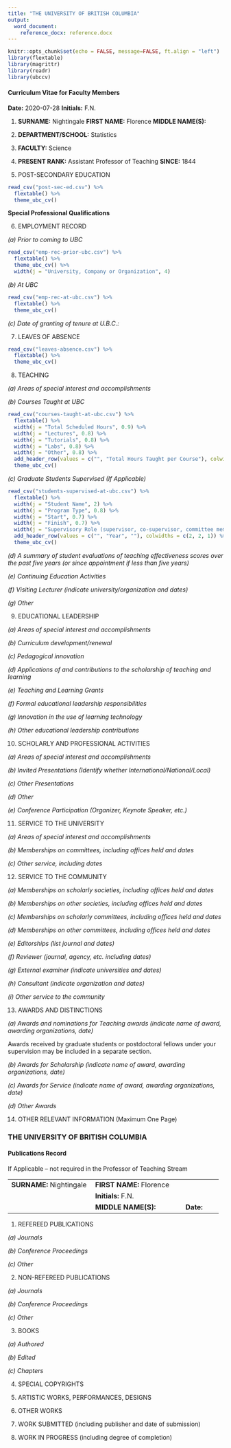 ```yaml
---
title: "THE UNIVERSITY OF BRITISH COLUMBIA"
output: 
  word_document:
    reference_docx: reference.docx
---
```


```r
knitr::opts_chunk$set(echo = FALSE, message=FALSE, ft.align = "left")
library(flextable)
library(magrittr)
library(readr)
library(ubccv)
```

#### Curriculum Vitae for Faculty Members

**Date:** 2020-07-28 **Initials:** F.N.

1. **SURNAME:** Nightingale    **FIRST NAME:** Florence **MIDDLE NAME(S):**

2. **DEPARTMENT/SCHOOL:** Statistics

3. **FACULTY:** Science

4. **PRESENT RANK:** Assistant Professor of Teaching    **SINCE:** 1844

5. [POST-SECONDARY EDUCATION]{custom-style="UnderlinedBold"}

```r
read_csv("post-sec-ed.csv") %>%
  flextable() %>% 
  theme_ubc_cv()  
```

**Special Professional Qualifications**

6.	[EMPLOYMENT RECORD]{custom-style="UnderlinedBold"}

*(a)	Prior to coming to UBC*


```r
read_csv("emp-rec-prior-ubc.csv") %>% 
  flextable() %>% 
  theme_ubc_cv() %>% 
  width(j = "University, Company or Organization", 4) 
```


*(b)	At UBC*
	
```r
read_csv("emp-rec-at-ubc.csv") %>% 
  flextable() %>% 
  theme_ubc_cv() 
```

*(c)	Date of granting of tenure at U.B.C.:*

7.	[LEAVES OF ABSENCE]{custom-style="UnderlinedBold"}

```r
read_csv("leaves-absence.csv") %>% 
  flextable() %>% 
  theme_ubc_cv()
```

8.	[TEACHING]{custom-style="UnderlinedBold"}

*(a)	Areas of special interest and accomplishments*

*(b)	Courses Taught at UBC* 

```r
read_csv("courses-taught-at-ubc.csv") %>% 
  flextable() %>% 
  width(j = "Total Scheduled Hours", 0.9) %>% 
  width(j = "Lectures", 0.8) %>% 
  width(j = "Tutorials", 0.8) %>% 
  width(j = "Labs", 0.8) %>% 
  width(j = "Other", 0.8) %>% 
  add_header_row(values = c("", "Total Hours Taught per Course"), colwidths = c(4, 4)) %>%
  theme_ubc_cv()
```

*(c)	Graduate Students Supervised (If Applicable)*

```r
read_csv("students-supervised-at-ubc.csv") %>% 
  flextable() %>% 
  width(j = "Student Name", 2) %>% 
  width(j = "Program Type", 0.8) %>% 
  width(j = "Start", 0.7) %>% 
  width(j = "Finish", 0.7) %>% 
  width(j = "Supervisory Role (supervisor, co-supervisor, committee member)", 2.25) %>% 
  add_header_row(values = c("", "Year", ""), colwidths = c(2, 2, 1)) %>% 
  theme_ubc_cv()
```			
				
*(d)	A summary of student evaluations of teaching effectiveness scores over the past five years (or since appointment if less than five years)*

*(e) Continuing Education Activities*

*(f) Visiting Lecturer (indicate university/organization and dates)*

*(g)	Other*

9.	[EDUCATIONAL LEADERSHIP]{custom-style="UnderlinedBold"}

*(a)	Areas of special interest and accomplishments*

*(b)	 Curriculum development/renewal*

*(c)	Pedagogical innovation*

*(d)	Applications of and contributions to the scholarship of teaching and learning*

*(e)	Teaching and Learning Grants*

*(f)	Formal educational leadership responsibilities*

*(g)	Innovation in the use of learning technology*

*(h)	Other educational leadership contributions*

10.	[SCHOLARLY AND PROFESSIONAL ACTIVITIES]{custom-style="UnderlinedBold"}

*(a)	Areas of special interest and accomplishments*

*(b)	Invited Presentations (Identify whether International/National/Local)*

*(c)	Other Presentations*

*(d)	Other*

*(e)	Conference Participation (Organizer, Keynote Speaker, etc.)*


11.	[SERVICE TO THE UNIVERSITY]{custom-style="UnderlinedBold"}

*(a)	Areas of special interest and accomplishments*

*(b)	Memberships on committees, including offices held and dates*

*(c)	Other service, including dates*

12.	[SERVICE TO THE COMMUNITY]{custom-style="UnderlinedBold"}

*(a)	Memberships on scholarly societies, including offices held and dates*

*(b)	Memberships on other societies, including offices held and dates*

*(c)	Memberships on scholarly committees, including offices held and dates*

*(d)	Memberships on other committees, including offices held and dates*

*(e)	Editorships (list journal and dates)*

*(f)	Reviewer (journal, agency, etc. including dates)*

*(g)	External examiner (indicate universities and dates)*

*(h)	Consultant (indicate organization and dates)*

*(i)	Other service to the community*


13.	[AWARDS AND DISTINCTIONS]{custom-style="UnderlinedBold"}

*(a)	Awards and nominations for Teaching awards (indicate name of award, awarding organizations, date)*

[Awards received by graduate students or postdoctoral fellows under your supervision may be included in a separate section.]{custom-style="UnderlinedIndented"}

*(b)	Awards for Scholarship (indicate name of award, awarding organizations, date)*

*(c)	Awards for Service (indicate name of award, awarding organizations, date)*

*(d)	Other Awards*

14.	[OTHER RELEVANT INFORMATION (Maximum One Page)]{custom-style="UnderlinedBold"}

\pagebreak

### THE UNIVERSITY OF BRITISH COLUMBIA

#### Publications Record

If Applicable – not required in the Professor of Teaching Stream

|                         |                           |           |
|-------------------------|---------------------------|-----------|
|[**SURNAME:**]{custom-style="BigFont"} Nightingale |**FIRST NAME:**	Florence	|		        |
|   		                  |**Initials:** F.N.         |           |
|		                      |**MIDDLE NAME(S):**				|**Date:**  |
      
       
1. [REFEREED PUBLICATIONS]{custom-style="UnderlinedBold"}

*(a)	Journals*

*(b)	Conference Proceedings*

*(c)	Other*

2. [NON-REFEREED PUBLICATIONS]{custom-style="UnderlinedBold"}

*(a)	Journals*

*(b)	Conference Proceedings*

*(c)	Other*

3. [BOOKS]{custom-style="UnderlinedBold"}

*(a)	Authored*

*(b)	Edited*

*(c)	Chapters*

4.	[SPECIAL COPYRIGHTS]{custom-style="UnderlinedBold"}

5.	[ARTISTIC WORKS, PERFORMANCES, DESIGNS]{custom-style="UnderlinedBold"}

6.	[OTHER WORKS]{custom-style="UnderlinedBold"}

7.	[WORK SUBMITTED]{custom-style="UnderlinedBold"} (including publisher and date of submission)

8.	[WORK IN PROGRESS]{custom-style="UnderlinedBold"} (including degree of completion)
